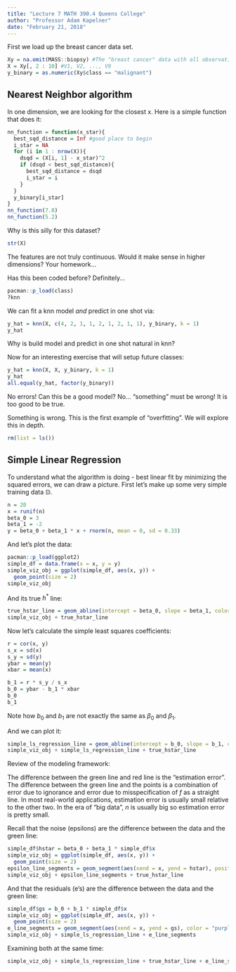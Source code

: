 ```yaml
---
title: "Lecture 7 MATH 390.4 Queens College"
author: "Professor Adam Kapelner"
date: "February 21, 2018"
---
```


First we load up the breast cancer data set.

```r
Xy = na.omit(MASS::biopsy) #The "breast cancer" data with all observations with missing values dropped
X = Xy[, 2 : 10] #V1, V2, ..., V9
y_binary = as.numeric(Xy$class == "malignant")
```

## Nearest Neighbor algorithm

In one dimension, we are looking for the closest x. Here is a simple function that does it:

```r
nn_function = function(x_star){
  best_sqd_distance = Inf #good place to begin
  i_star = NA
  for (i in 1 : nrow(X)){
    dsqd = (X[i, 1] - x_star)^2
    if (dsqd < best_sqd_distance){
      best_sqd_distance = dsqd
      i_star = i
    }
  }
  y_binary[i_star]
}
nn_function(7.8)
nn_function(5.2)
```

Why is this silly for this dataset?

```r
str(X)
```

The features are not truly continuous. Would it make sense in higher dimensions? Your homework...

Has this been coded before? Definitely...

```r
pacman::p_load(class)
?knn
```

We can fit a knn model *and* predict in one shot via:

```r
y_hat = knn(X, c(4, 2, 1, 1, 2, 1, 2, 1, 1), y_binary, k = 1)
y_hat
```

Why is build model and predict in one shot natural in knn?

Now for an interesting exercise that will setup future classes:

```r
y_hat = knn(X, X, y_binary, k = 1)
y_hat
all.equal(y_hat, factor(y_binary))
```

No errors! Can this be a good model? No... "something" must be wrong! It is too good to be true.

Something is wrong. This is the first example of "overfitting". We will explore this in depth.

```r
rm(list = ls())
```

## Simple Linear Regression

To understand what the algorithm is doing - best linear fit by minimizing the squared errors, we can draw a picture. First let's make up some very simple training data $\mathbb{D}$.

```r
n = 20
x = runif(n)
beta_0 = 3
beta_1 = -2
y = beta_0 + beta_1 * x + rnorm(n, mean = 0, sd = 0.33)
```

And let's plot the data:


```r
pacman::p_load(ggplot2)
simple_df = data.frame(x = x, y = y)
simple_viz_obj = ggplot(simple_df, aes(x, y)) + 
  geom_point(size = 2)
simple_viz_obj
```

And its true $h^*$ line:

```r
true_hstar_line = geom_abline(intercept = beta_0, slope = beta_1, color = "green")
simple_viz_obj + true_hstar_line
```
Now let's calculate the simple least squares coefficients:

```r
r = cor(x, y)
s_x = sd(x)
s_y = sd(y)
ybar = mean(y)
xbar = mean(x)

b_1 = r * s_y / s_x
b_0 = ybar - b_1 * xbar
b_0
b_1
```

Note how $b_0$ and $b_1$ are not exactly the same as $\beta_0$ and $\beta_1$.

And we can plot it:


```r
simple_ls_regression_line = geom_abline(intercept = b_0, slope = b_1, color = "red")
simple_viz_obj + simple_ls_regression_line + true_hstar_line
```

Review of the modeling framework:

The difference between the green line and red line is the "estimation error". The difference between the green line and the points is a combination of error due to ignorance and error due to misspecification of $f$ as a straight line. In most real-world applications, estimation error is usually small relative to the other two. In the era of "big data", $n$ is usually big so estimation error is pretty small.

Recall that the noise (epsilons) are the difference between the data and the green line:

```r
simple_df$hstar = beta_0 + beta_1 * simple_df$x
simple_viz_obj = ggplot(simple_df, aes(x, y)) + 
  geom_point(size = 2)
epsilon_line_segments = geom_segment(aes(xend = x, yend = hstar), position = position_nudge(x = 0.002))
simple_viz_obj + epsilon_line_segments + true_hstar_line
```

And that the residuals (e's) are the difference between the data and the green line:

```r
simple_df$gs = b_0 + b_1 * simple_df$x
simple_viz_obj = ggplot(simple_df, aes(x, y)) + 
  geom_point(size = 2)
e_line_segments = geom_segment(aes(xend = x, yend = gs), color = "purple")
simple_viz_obj + simple_ls_regression_line + e_line_segments
```

Examining both at the same time:

```r
simple_viz_obj + simple_ls_regression_line + true_hstar_line + e_line_segments + epsilon_line_segments
```
